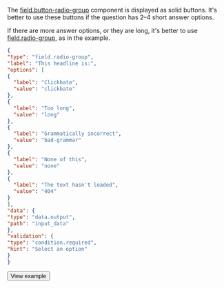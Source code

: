 The [field.button-radio-group](/docs/template-builder/reference/field.button-radio-group) component is displayed as solid buttons. It's better to use these buttons if the question has 2–4 short answer options.

  If there are more answer options, or they are long, it's better to use [field.radio-group](/docs/template-builder/reference/field.radio-group), as in the example.

  <Cut title="Show code">

  ```json
  {
"type": "field.radio-group",
"label": "This headline is:",
"options": [
  {
    "label": "Clickbate",
    "value": "clickbate"
  },
  {
    "label": "Too long",
    "value": "long"
  },
  {
    "label": "Grammatically incorrect",
    "value": "bad-grammar"
  },
  {
    "label": "None of this",
    "value": "none"
  },
  {
    "label": "The text hasn't loaded",
    "value": "404"
  }
],
"data": {
  "type": "data.output",
  "path": "input_data"
},
"validation": {
  "type": "condition.required",
  "hint": "Select an option"
}
  }
  ```

  </Cut>

  <Button themeColor="light" view="default" size="l" type="link" url="https://ya.cc/t/dkl2xM1t3ttDhV">View example</Button>
